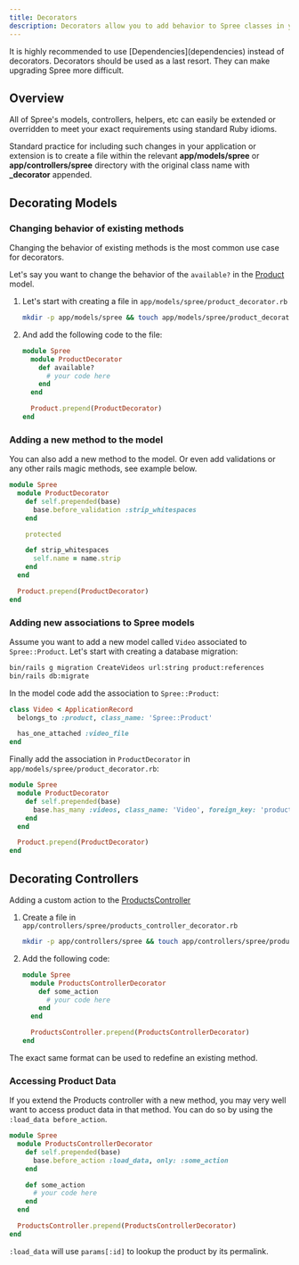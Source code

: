 ```yaml
---
title: Decorators
description: Decorators allow you to add behavior to Spree classes in your application.
---
```


<Warning>
  It is highly recommended to use [Dependencies](dependencies) instead of decorators. Decorators should be used as a last resort. They can make upgrading Spree more difficult.
</Warning>

## Overview

All of Spree's models, controllers, helpers, etc can easily be extended or overridden to meet your exact requirements using standard Ruby idioms.

Standard practice for including such changes in your application or extension is to create a file within the relevant **app/models/spree** or **app/controllers/spree** directory with the original class name with **_decorator** appended.

## Decorating Models

### Changing behavior of existing methods

Changing the behavior of existing methods is the most common use case for decorators. 

Let's say you want to change the behavior of the `available?` in the [Product](https://github.com/spree/spree/blob/main/core/app/models/spree/product.rb) model.

1. Let's start with creating a file in `app/models/spree/product_decorator.rb`

    ```bash
    mkdir -p app/models/spree && touch app/models/spree/product_decorator.rb
    ```

2. And add the following code to the file:

    ```ruby
    module Spree
      module ProductDecorator
        def available?
          # your code here
        end
      end

      Product.prepend(ProductDecorator)
    end
    ```

### Adding a new method to the model

You can also add a new method to the model. Or even add validations or any other rails magic methods, see example below.

```ruby
module Spree
  module ProductDecorator
    def self.prepended(base)
      base.before_validation :strip_whitespaces
    end

    protected

    def strip_whitespaces
      self.name = name.strip
    end
  end

  Product.prepend(ProductDecorator)
end
```

### Adding new associations to Spree models

Assume you want to add a new model called `Video` associated to `Spree::Product`. Let's start with creating a database migration:

```bash
bin/rails g migration CreateVideos url:string product:references
bin/rails db:migrate
```

In the model code add the association to `Spree::Product`:

```ruby
class Video < ApplicationRecord
  belongs_to :product, class_name: 'Spree::Product'

  has_one_attached :video_file
end
```

Finally add the association in `ProductDecorator` in `app/models/spree/product_decorator.rb`:

```ruby
module Spree
  module ProductDecorator
    def self.prepended(base)
      base.has_many :videos, class_name: 'Video', foreign_key: 'product_id', dependent: :destroy
    end
  end

  Product.prepend(ProductDecorator)
end
```

## Decorating Controllers

Adding a custom action to the [ProductsController](https://github.com/spree/spree/blob/main/frontend/app/controllers/spree/products_controller.rb)

1. Create a file in `app/controllers/spree/products_controller_decorator.rb`

    ```bash
    mkdir -p app/controllers/spree && touch app/controllers/spree/products_controller_decorator.rb
    ```

2. Add the following code:

    ```ruby
    module Spree
      module ProductsControllerDecorator
        def some_action
          # your code here
        end
      end

      ProductsController.prepend(ProductsControllerDecorator)
    end
    ```

The exact same format can be used to redefine an existing method.

### Accessing Product Data

If you extend the Products controller with a new method, you may very well want to access product data in that method. You can do so by using the `:load_data before_action`.

```ruby
module Spree
  module ProductsControllerDecorator
    def self.prepended(base)
      base.before_action :load_data, only: :some_action
    end

    def some_action
      # your code here
    end
  end

  ProductsController.prepend(ProductsControllerDecorator)
end
```

`:load_data` will use `params[:id]` to lookup the product by its permalink.